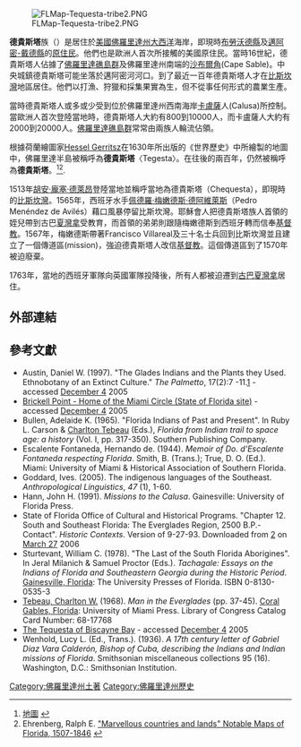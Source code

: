 [[File:FLMap-Tequesta-tribe2.PNG|thumbnail]]

'''德貴斯塔'''族（{{lang-en|Tequesta}}）是居住於[[美國|美國]][[佛羅里達州|佛羅里達州]][[大西洋|大西洋]]海岸，即現時[[布勞沃德縣|布勞沃德縣]]及[[邁阿密-戴德縣_(佛羅里達州)|邁阿密-戴德縣]]的[[美國土著|原住民]]。他們也是歐洲人首次所接觸的美國原住民。當時16世紀，德貴斯塔人佔據了[[佛羅里達礁島群|佛羅里達礁島群]]及佛羅里達州南端的[[沙布爾角|沙布爾角]](Cape Sable)。中央城鎮德貴斯塔可能坐落於邁阿密河河口。到了最近一百年德貴斯塔人才在[[比斯坎灣|比斯坎灣]]地區居住。他們以打漁、狩獵和採集果實為生，但不從事任何形式的農業生產。

當時德貴斯塔人或多或少受到位於佛羅里達州西南海岸[[卡盧薩|卡盧薩]]人(Calusa)所控制。當歐洲人首次登陸當地時，德貴斯塔人大約有800到10000人，而卡盧薩人大約有2000到20000人。[[佛羅里達礁島群|佛羅里達礁島群]]常常由兩族人輪流佔領。

根據荷蘭繪圖家[[Hessel_Gerritsz|Hessel Gerritsz]]在1630年所出版的《世界歷史》中所繪製的地圖中，佛羅里達半島被稱呼為'''德貴斯塔'''〈Tegesta〉。在往後的兩百年，仍然被稱呼為'''德貴斯塔'''。<ref>[http://www.georgeglazer.com/maps/florida/delaetflorida.html 地圖] {{Wayback|url=http://www.georgeglazer.com/maps/florida/delaetflorida.html |date=20090305192015 }}</ref><ref>Ehrenberg, Ralph E. [http://www.broward.org/library/bienes/lii14003.htm "Marvellous countries and lands" Notable Maps of Florida, 1507-1846] {{Wayback|url=http://www.broward.org/library/bienes/lii14003.htm |date=20080803204621 }}</ref>.

1513年[[胡安·龐塞·德萊昂|胡安·龐塞·德萊昂]]登陸當地並稱呼當地為德貴斯塔（Chequesta），即現時的[[比斯坎灣|比斯坎灣]]。1565年，西班牙水手[[佩德羅·梅嫩德斯·德阿維萊斯|佩德羅·梅嫩德斯·德阿維萊斯]]（Pedro Menéndez de Avilés）藉口風暴停留比斯坎灣。耶穌會人把德貴斯塔族人首領的姪兒帶到古巴[[夏灣拿|夏灣拿]]受教育，而首領的弟弟則跟隨梅嫩德斯到西班牙轉而信奉[[基督教|基督教]]。1567年，梅嫩德斯帶著Francisco Villareal及三十名士兵回到比斯坎灣並且建立了一個傳道區(mission)，強迫德貴斯塔人改信[[基督教|基督教]]。這個傳道區到了1570年被迫廢棄。

1763年，當地的西班牙軍隊向英國軍隊投降後，所有人都被迫遷到[[古巴|古巴]][[夏灣拿|夏灣拿]]居住。

==外部連結==
<references/>

==參考文獻==
*Austin, Daniel W. (1997). "The Glades Indians and the Plants they Used. Ethnobotany of an Extinct Culture." ''The Palmetto'', 17(2):7 -11.[http://www.fnps.org/palmetto/v17i2p7austin.pdf] {{Wayback|url=http://www.fnps.org/palmetto/v17i2p7austin.pdf |date=20060525001146 }} - accessed [[December_4|December 4]] 2005
*[https://web.archive.org/web/20051218205409/http://dhr.dos.state.fl.us/archaeology/projects/brickellpoint/ Brickell Point - Home of the Miami Circle (State of Florida site)] - accessed [[December_4|December 4]] 2005
*Bullen, Adelaide K. (1965). "Florida Indians of Past and Present". In Ruby L. Carson & [[Charlton_W._Tebeau|Charlton Tebeau]] (Eds.), ''Florida from Indian trail to space age: a history'' (Vol. I, pp. 317-350). Southern Publishing Company.
* Escalente Fontaneda, Hernando de. (1944). ''Memoir of Do. d'Escalente Fontaneda respecting Florida''. Smith, B. (Trans.); True, D. O. (Ed.). Miami: University of Miami & Historical Association of Southern Florida.
* Goddard, Ives. (2005). The indigenous languages of the Southeast. ''Anthropological Linguistics'', ''47'' (1), 1-60.
* Hann, John H. (1991). ''Missions to the Calusa''. Gainesville: University of Florida Press.
*State of Florida Office of Cultural and Historical Programs. "Chapter 12. South and Southeast Florida: The Everglades Region, 2500 B.P.-Contact". ''Historic Contexts''. Version of 9-27-93. Downloaded from [http://dhr.dos.state.fl.us/facts/reports/contexts/comp_plan.doc] {{WebCite|url=https://www.webcitation.org/66NUlsTYw?url=http://dhr.dos.state.fl.us/facts/reports/contexts/comp_plan.doc |date=20120323121518 |dateformat=iso }} on [[March_27|March 27]] 2006
*Sturtevant, William C. (1978). "The Last of the South Florida Aborigines". In Jeral Milanich & Samuel Proctor (Eds.). ''Tachagale: Essays on the Indians of Florida and Southeastern Georgia during the Historic Period''. [[Gainesville,_Florida|Gainesville, Florida]]: The University Presses of Florida. ISBN 0-8130-0535-3
*[[Charlton_W._Tebeau|Tebeau, Charlton W.]] (1968). ''Man in the Everglades'' (pp. 37-45). [[Coral_Gables,_Florida|Coral Gables, Florida]]: University of Miami Press. Library of Congress Catalog Card Number: 68-17768
*[http://fcit.usf.edu/florida/lessons/tequest/tequest1.htm The Tequesta of Biscayne Bay] {{Wayback|url=http://fcit.usf.edu/florida/lessons/tequest/tequest1.htm |date=20201114000538 }} - accessed [[December_4|December 4]] 2005
* Wenhold, Lucy L. (Ed., Trans.). (1936). ''A 17th century letter of Gabriel Diaz Vara Calderón, Bishop of Cuba, describing the Indians and Indian missions of Florida''. Smithsonian miscellaneous collections 95 (16). Washington, D.C.: Smithsonian Institution.

[[Category:佛羅里達州土著|Category:佛羅里達州土著]]
[[Category:佛羅里達州歷史|Category:佛羅里達州歷史]]